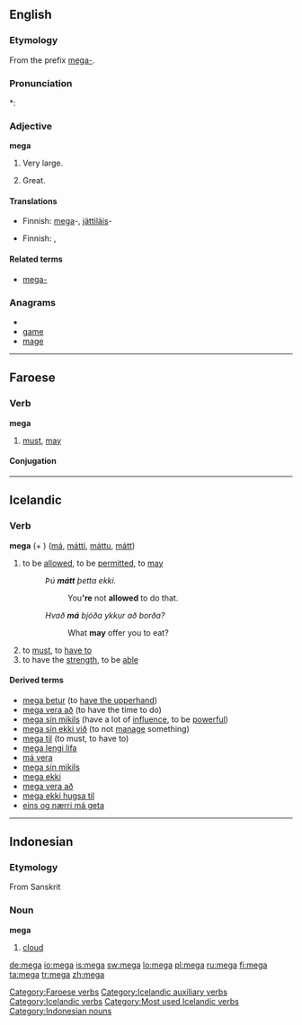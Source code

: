 {{also|mega-|méga|méga-}}
==English==

===Etymology===
From the prefix [[mega-]].

===Pronunciation===
*: {{rhymes|ɛɡə}}

===Adjective===
'''mega'''

# {{informal}} Very large.
# {{informal}} Great.

====Translations====
{{trans-top|very large}}
* Finnish: [[mega]]-, [[jättiläis]]-
{{trans-mid}}
{{trans-bottom}}

{{trans-top|great}}
* Finnish: {{t+|fi|mahtava}}, {{t+|fi|erinomainen}}
{{trans-mid}}
{{trans-bottom}}

====Related terms====
<!-- These are mainly nonce words, unless specific definitions are known and entries can be set up
* [[mega deal]]
* [[mega energy]]
* [[mega high]]
* [[mega low]]
* [[mega market]]
* [[mega-mart]]
* [[mega meal]] (''registered trademark?  spelling?''), used by [[w:Kentucky Fried Chicken|KFC]]
* [[mega-merger]]
* [[mega moolah]], term used by the [[w:Fox Box|Fox Box]], formerly [[w:Fox Kids|Fox Kids]]
* [[mega morning]]
* [[mega movie]]
* [[mega party]]
* [[mega power]]
* [[mega road]]
* [[mega-selection]]
* [[mega speed]]
-->

* [[mega-]]

===Anagrams===
* {{alphagram|aegm}}
* [[game#English|game]]
* [[mage#English|mage]]

----

==Faroese==
===Verb===
'''mega'''

# [[must]], [[may]]


====Conjugation====
{{fo-conj-mega}}

[[Category:Faroese verbs]]

----

==Icelandic==

===Verb===
'''mega''' (+ {{accusative}}) ([[má]], [[mátti]], [[máttu]], [[mátt]])

# to be [[allowed]], to be [[permitted]], to [[may]]
#: ''Þú '''mátt''' þetta ekki.''
#:: You''''re''' not '''allowed''' to do that.
#: ''Hvað '''má''' bjóða ykkur að borða?''
#:: What '''may''' offer you to eat?
# to [[must]], to [[have to]]
# to  have the [[strength]], to be [[able]]

====Derived terms====
* [[mega betur]] (to [[have the upperhand]])
* [[mega vera að]] (to have the time to do)
* [[mega sín mikils]] (have a lot of [[influence]], to be [[powerful]])
* [[mega sín ekki við]] (to not [[manage]] something)
* [[mega til]] (to must, to have to)
* [[mega lengi lifa]]
* [[má vera]]
* [[mega sín mikils]]
* [[mega ekki]]
* [[mega vera að]]
* [[mega ekki hugsa til]]
* [[eins og nærri má geta]]

[[Category:Icelandic auxiliary verbs]]
[[Category:Icelandic verbs]]
[[Category:Most used Icelandic verbs]]

----

==Indonesian==

===Etymology===
From Sanskrit

===Noun===
'''mega'''

# [[cloud]]

[[Category:Indonesian nouns]]

[[de:mega]]
[[io:mega]]
[[is:mega]]
[[sw:mega]]
[[lo:mega]]
[[pl:mega]]
[[ru:mega]]
[[fi:mega]]
[[ta:mega]]
[[tr:mega]]
[[zh:mega]]